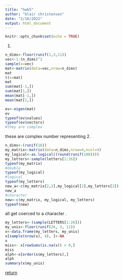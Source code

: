 ```yaml
---
title: "hwk5"
author: "blair christensen"
date: "2/16/2022"
output: html_document
---
```


```r
knitr::opts_chunk$set(echo = TRUE)
```
1.
```r
n_dims<-floor(runif(1,3,11))
vec<-1:(n_dims)^2
sample(x=vec)
mat<-matrix(data=vec,nrow=n_dims)
mat
t(x=mat)
mat
sum(mat[-1,])
sum(mat[1,])
mean(mat[-1,])
mean(mat[1,])

ev<-eigen(mat)
ev
typeof(ev$values)
typeof(ev$vectors)
#they are complex 
```
these are complex number representing
2.
```r
n_dims<-(runif(16))
my_matrix<-matrix(data=n_dims,nrow=4,ncol=4)
my_logical<-as.logical((round(runif(100))))
my_letters<-sample(letters[1:26])
typeof(my_matrix)
#double
typeof(my_logical)
#logical
typeof(my_letters)
new_a<-c(my_matrix[2,2],my_logical[2],my_letters[2])
new_a
#character
new<-c(my_matrix, my_logical, my_letters)
typeof(new)
```
all get coerced to a character
\n\n
3.
```r

my_letters<-(sample(LETTERS[1:26]))
my_unis<-floor(runif(26, 3, 11))
x<-data.frame(my_letters, my_unis)
x[sample(nrow(x), 4), ]<-NA
x
miss<- x[rowSums(is.na(x)) > 0,]
miss
alph<-x[order(x$my_letters),]
alph
summary(x$my_unis)
```

[return](index.html)
